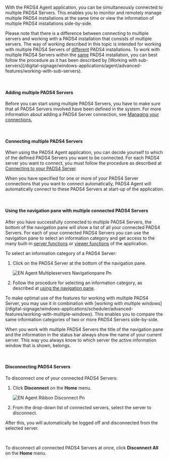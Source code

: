 With the PADS4 Agent application, you can be simultaneously connected to multiple PADS4 Servers. This enables you to monitor and remotely manage multiple PADS4 installations at the same time or view the information of multiple PADS4 installations side-by-side.

<Tip>
  Please note that there is a difference between connecting to multiple servers and working with a PADS4 installation that consists of multiple servers. The way of working described in this topic is intended for working with multiple PADS4 Servers of <u>different</u> PADS4 installations. To work with multiple PADS4 Servers within the <u>same</u> PADS4 installation, you can best follow the procedure as it has been described by [Working with sub-servers](/digital-signage/windows-applications/agent/advanced-features/working-with-sub-servers).
</Tip>

 

#### **Adding multiple PADS4 Servers**

Before you can start using multiple PADS4 Servers, you have to make sure that all PADS4 Servers involved have been defined in the system. For more information about adding a PADS4 Server connection, see [Managing your connections.](/digital-signage/windows-applications/agent/starting-PADS4-Agent/managing-your-connections)

 

#### **Connecting multiple PADS4 Servers**

When using the PADS4 Agent application, you can decide yourself to which of the defined PADS4 Servers you want to be connected. For each PADS4 server you want to connect, you must follow the procedure as described at [Connecting to your PADS4 Server](/digital-signage/windows-applications/agent/starting-PADS4-Agent/Connecting-to-your-PADS4-Server).

When you have specified for one or more of your PADS4 Server connections that you want to connect automatically, PADS4 Agent will automatically connect to these PADS4 Servers at start-up of the application.

 

#### **Using the navigation pane with multiple connected PADS4 Servers**

After you have successfully connected to multiple PADS4 Servers, the bottom of the navigation pane will show a list of all your connected PADS4 Servers. For each of your connected PADS4 Servers you can use the navigation pane to select an information category and get access to the many built-in [server functions](/digital-signage/windows-applications/agent/remote-management-and-monitoring/server-functions) or [viewer functions](/digital-signage/windows-applications/agent/remote-management-and-monitoring/viewer-functions) of the application.

To select an information category of a PADS4 Server:

1. Click on the PADS4 Server at the bottom of the navigation pane.

   ![EN Agent Multipleservers Navigationpane Pn](/images/digital-signage/windows-applications/agent/advanced-features/EN-Agent-Multipleservers-Navigationpane.png)
2. Follow the procedure for selecting an information category, as described at [using the navigation pane](/digital-signage/windows-applications/agent/main-window/navigation-pane).

<Tip>
  To make optimal use of the features for working with multiple PADS4 Server, you may use it in combination with [working with multiple windows](/digital-signage/windows-applications/scheduler/advanced-features/working-with-mulitple-windows). This enables you to compare the same information categories of two or more PADS4 Servers side-by-side.
</Tip>

When you work with multiple PADS4 Servers the title of the navigation pane and the information in the status bar always show the name of your current server. This way you always know to which server the active information window that is shown, belongs.

 

#### **Disconnecting PADS4 Servers**

To disconnect one of your connected PADS4 Servers:

1. Click **Disconnect** on the **Home** menu.

   ![EN Agent Ribbon Disconnect Pn](/images/digital-signage/windows-applications/agent/advanced-features/EN-Agent-Ribbon-Disconnect.png)
2. From the drop-down list of connected servers, select the server to disconnect.

After this, you will automatically be logged off and disconnected from the selected server.

 

To disconnect all connected PADS4 Servers at once, click **Disconnect All** on the **Home** menu.